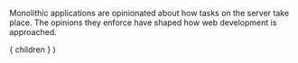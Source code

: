 
Monolithic applications are opinionated about how tasks on the
server take place. The opinions they enforce have shaped how web
development is approached.

  <Layout>
    { children }
  </Layout>
)